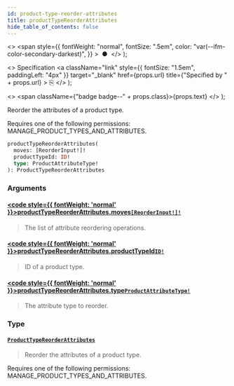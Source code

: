 ```yaml
---
id: product-type-reorder-attributes
title: productTypeReorderAttributes
hide_table_of_contents: false
---
```


  <>
    <span
      style={{
        fontWeight: "normal",
        fontSize: ".5em",
        color: "var(--ifm-color-secondary-darkest)",
      }}
    >
      &nbsp;●&nbsp;
    </span>
  </>
);

  <>
    Specification
    <a
      className="link"
      style={{ fontSize: "1.5em", paddingLeft: "4px" }}
      target="\_blank"
      href={props.url}
      title={"Specified by " + props.url}
    >
      ⎘
    </a>
  </>
);

  <>
    <span className={"badge badge--" + props.class}>{props.text}</span>
  </>
);

Reorder the attributes of a product type.

Requires one of the following permissions: MANAGE_PRODUCT_TYPES_AND_ATTRIBUTES.

```graphql
productTypeReorderAttributes(
  moves: [ReorderInput!]!
  productTypeId: ID!
  type: ProductAttributeType!
): ProductTypeReorderAttributes
```

### Arguments

#### [<code style={{ fontWeight: 'normal' }}>productTypeReorderAttributes.<b>moves</b></code>](#)<Bullet />[`[ReorderInput!]!`](../../../api-reference/miscellaneous/inputs/reorder-input) <Badge class="secondary" text="non-null"/> <Badge class="secondary" text="input"/> <Badge class="secondary" text="miscellaneous"/>

> The list of attribute reordering operations.

#### [<code style={{ fontWeight: 'normal' }}>productTypeReorderAttributes.<b>productTypeId</b></code>](#)<Bullet />[`ID!`](../../../api-reference/miscellaneous/scalars/id) <Badge class="secondary" text="non-null"/> <Badge class="secondary" text="scalar"/> <Badge class="secondary" text="miscellaneous"/>

> ID of a product type.

#### [<code style={{ fontWeight: 'normal' }}>productTypeReorderAttributes.<b>type</b></code>](#)<Bullet />[`ProductAttributeType!`](../../../api-reference/products/enums/product-attribute-type) <Badge class="secondary" text="non-null"/> <Badge class="secondary" text="enum"/> <Badge class="secondary" text="products"/>

> The attribute type to reorder.

### Type

#### [`ProductTypeReorderAttributes`](../../../api-reference/products/objects/product-type-reorder-attributes) <Badge class="secondary" text="object"/> <Badge class="secondary" text="products"/>

> Reorder the attributes of a product type.

Requires one of the following permissions: MANAGE_PRODUCT_TYPES_AND_ATTRIBUTES.

>
